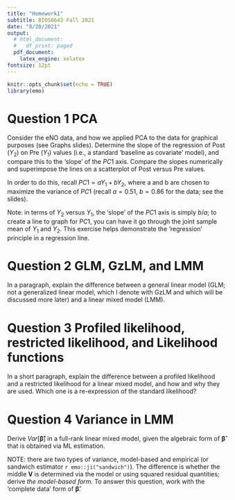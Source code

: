 ---
title: "Homework1"
subtitle: BIOS6643 Fall 2021
date: "8/20/2021"
output:
  # html_document:
  #   df_print: paged
  pdf_document:
    latex_engine: xelatex
fontsize: 12pt
---

```{r setup, include=FALSE}
knitr::opts_chunk$set(echo = TRUE)
library(emo)
```

# Question 1 PCA 

Consider the eNO data, and how we applied PCA to the data for graphical purposes (see Graphs slides).  Determine the slope of the regression of Post ($Y_2$) on Pre ($Y_1$) values (i.e., a standard 'baseline as covariate' model), and compare this to the 'slope' of the $PC1$ axis.  Compare the slopes numerically and superimpose the lines on a scatterplot of Post versus Pre values.  


In order to do this, recall $PC1 = a Y_1 + b Y_2$, where a and b are chosen to maximize the variance of $PC1$ (recall $a=0.51$, $b=0.86$ for the data; see the slides).  


Note:  in terms of $Y_2$ versus $Y_1$, the 'slope' of the $PC1$ axis is simply $b/a$; to create a line to graph for $PC1$, you can have it go through the joint sample mean of $Y_1$ and $Y_2$.  This exercise helps demonstrate the 'regression' principle in a regression line.

\newpage

# Question 2 GLM, GzLM, and LMM

In a paragraph, explain the difference between a general linear model (GLM; not a generalized linear model, which I denote with GzLM and which will be discussed more later) and a linear mixed model (LMM).

\newpage

# Question 3 Profiled likelihood, restricted likelihood, and Likelihood functions

In a short paragraph, explain the difference between a profiled likelihood and a restricted likelihood for a linear mixed model, and how and why they are used.  Which one is a re-expression of the standard likelihood?

\newpage

# Question 4 Variance in LMM

Derive $Var[\pmb {\hat \beta}]$ in a full-rank linear mixed model, given the algebraic form of $\pmb {\hat \beta}$  that is obtained via ML estimation.  

NOTE:  there are two types of variance, model-based and empirical (or sandwich estimator `r emo::ji("sandwich")`).  The difference is whether the middle $\pmb V$ is determined via the model or using squared residual quantities; derive _the model-based form_.  To answer this question, work with the 'complete data' form of $\pmb {\hat \beta}$.












